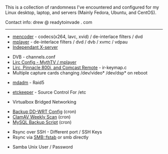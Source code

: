 This is a collection of randomness I've encountered and configured for my Linux desktop, laptop, and servers (Mainly Fedora, Ubuntu, and CentOS).

Contact info: drew @ readytoinvade . com
----


*[[mencoder]] - codecs(x264, lavc, xvid) / de-interlace filters / dvd
*[[mplayer]] - de-interlace filters / dvd / dvb / xvmc / vdpau
*[[Independant X-server]]


*DVB - channels.conf
*[[Lirc Config - MythTV / mplayer]]
*[[Lirc, Pinnacle 800i, and Comcast Remote]] - ir-keymap.c
*Multiple capture cards changing /dev/video* /dev/dsp* on reboot


*[[mdadm]] - Raid5


*[[etckeeper]] - Source Control For /etc


*Virtualbox Bridged Networking


*[[Backup DD-WRT Config]] (cron)
*[[ClamAV Weekly Scan]] (cron)
*[[MySQL Backup Script]] (cron)


*Rsync over SSH - Different port / SSH Keys
*Rsync via SMB::fstab or smb directly


*Samba Unix User / Password